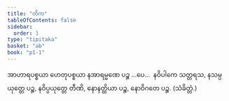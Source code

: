 ```yaml
---
title: "တိက"
tableOfContents: false
sidebar:
  order: 1
type: "tipitaka"
basket: "ab"
book: "p1-1"
---
```



<DynamicBreadcrumb />

<Paragraph number="610" book="p1-1">
အာဟာရပစ္စယာ ဟေတုပစ္စယာ နအာရမ္မဏေ ပဉ္စ …ပေ…  နဝိပါကေ သတ္တရသ, နသမ္ပယုတ္တေ ပဉ္စ, နဝိပ္ပယုတ္တေ တီဏိ, နောနတ္ထိယာ ပဉ္စ, နောဝိဂတေ ပဉ္စ. (သံခိတ္တံ.)
</Paragraph>